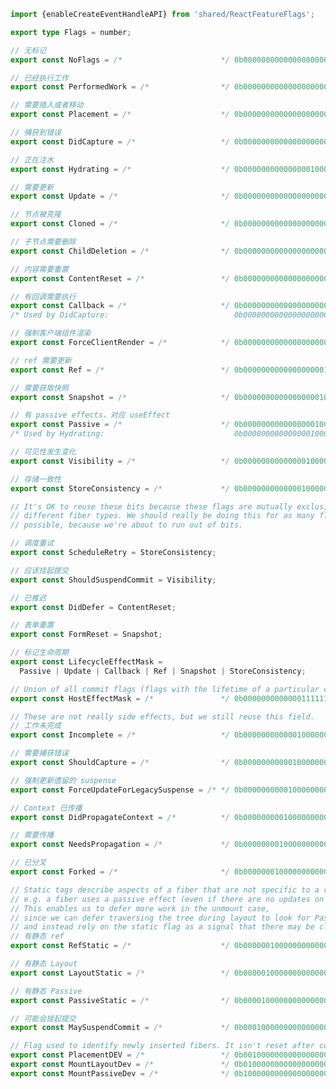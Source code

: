 
```ts ReactFiberFlags.js
import {enableCreateEventHandleAPI} from 'shared/ReactFeatureFlags';

export type Flags = number;

// 无标记
export const NoFlags = /*                      */ 0b0000000000000000000000000000;

// 已经执行工作
export const PerformedWork = /*                */ 0b0000000000000000000000000001;

// 需要插入或者移动
export const Placement = /*                    */ 0b0000000000000000000000000010;

// 捕获到错误
export const DidCapture = /*                   */ 0b0000000000000000000010000000;

// 正在注水
export const Hydrating = /*                    */ 0b0000000000000001000000000000;

// 需要更新
export const Update = /*                       */ 0b0000000000000000000000000100;

// 节点被克隆
export const Cloned = /*                       */ 0b0000000000000000000000001000;

// 子节点需要删除
export const ChildDeletion = /*                */ 0b0000000000000000000000010000;

// 内容需要重置
export const ContentReset = /*                 */ 0b0000000000000000000000100000;

// 有回调需要执行
export const Callback = /*                     */ 0b0000000000000000000001000000;
/* Used by DidCapture:                            0b0000000000000000000010000000; */

// 强制客户端组件渲染
export const ForceClientRender = /*            */ 0b0000000000000000000100000000;

// ref 需要更新
export const Ref = /*                          */ 0b0000000000000000001000000000;

// 需要获取快照
export const Snapshot = /*                     */ 0b0000000000000000010000000000;

// 有 passive effects，对应 useEffect
export const Passive = /*                      */ 0b0000000000000000100000000000;
/* Used by Hydrating:                             0b0000000000000001000000000000; */

// 可见性发生变化
export const Visibility = /*                   */ 0b0000000000000010000000000000;

// 存储一致性
export const StoreConsistency = /*             */ 0b0000000000000100000000000000;

// It's OK to reuse these bits because these flags are mutually exclusive for
// different fiber types. We should really be doing this for as many flags as
// possible, because we're about to run out of bits.

// 调度重试
export const ScheduleRetry = StoreConsistency; 

// 应该挂起提交
export const ShouldSuspendCommit = Visibility;

// 已推迟
export const DidDefer = ContentReset;

// 表单重置
export const FormReset = Snapshot;

// 标记生命周期
export const LifecycleEffectMask =
  Passive | Update | Callback | Ref | Snapshot | StoreConsistency;

// Union of all commit flags (flags with the lifetime of a particular commit)
export const HostEffectMask = /*               */ 0b0000000000000111111111111111;

// These are not really side effects, but we still reuse this field.
// 工作未完成
export const Incomplete = /*                   */ 0b0000000000001000000000000000;

// 需要捕获错误
export const ShouldCapture = /*                */ 0b0000000000010000000000000000;

// 强制更新遗留的 suspense
export const ForceUpdateForLegacySuspense = /* */ 0b0000000000100000000000000000;

// Context 已传播
export const DidPropagateContext = /*          */ 0b0000000001000000000000000000;

// 需要传播
export const NeedsPropagation = /*             */ 0b0000000010000000000000000000;

// 已分叉
export const Forked = /*                       */ 0b0000000100000000000000000000;

// Static tags describe aspects of a fiber that are not specific to a render,
// e.g. a fiber uses a passive effect (even if there are no updates on this particular render).
// This enables us to defer more work in the unmount case,
// since we can defer traversing the tree during layout to look for Passive effects,
// and instead rely on the static flag as a signal that there may be cleanup work.
// 有静态 ref
export const RefStatic = /*                    */ 0b0000001000000000000000000000;

// 有静态 Layout
export const LayoutStatic = /*                 */ 0b0000010000000000000000000000;

// 有静态 Passive
export const PassiveStatic = /*                */ 0b0000100000000000000000000000;

// 可能会挂起提交
export const MaySuspendCommit = /*             */ 0b0001000000000000000000000000;

// Flag used to identify newly inserted fibers. It isn't reset after commit unlike `Placement`.
export const PlacementDEV = /*                 */ 0b0010000000000000000000000000;
export const MountLayoutDev = /*               */ 0b0100000000000000000000000000;
export const MountPassiveDev = /*              */ 0b1000000000000000000000000000;
```
